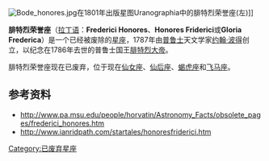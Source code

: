 [[File:Bode_honores.jpg|thumb]]在1801年出版星图Uranographia中的腓特烈荣誉座(左)]]

'''腓特烈荣誉座'''（[[拉丁语|拉丁语]]：'''Frederici Honores'''、'''Honores Friderici'''或'''Gloria Frederica'''）是一个已经被废除的[[星座|星座]]，1787年由[[普鲁士|普鲁士]]天文学家[[约翰·波得|约翰·波得]]创立，以纪念在1786年去世的普鲁士国王[[腓特烈二世_(普鲁士)|腓特烈大帝]]。

腓特烈荣誉座现在已废弃，位于现在[[仙女座|仙女座]]、[[仙后座|仙后座]]、[[蝎虎座|蝎虎座]]和[[飞马座|飞马座]]。

== 参考资料 ==
* http://www.pa.msu.edu/people/horvatin/Astronomy_Facts/obsolete_pages/frederici_honores.htm
* http://www.ianridpath.com/startales/honoresfriderici.htm

{{DEFAULTSORT:Frederici Honores}}
[[Category:已废弃星座|Category:已废弃星座]]